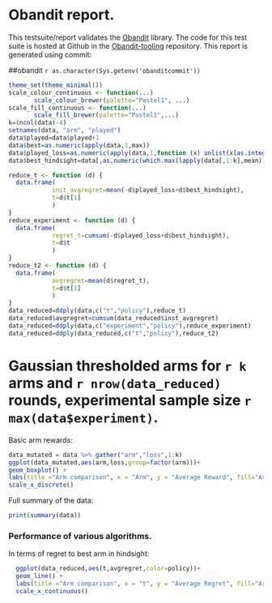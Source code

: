 
# Obandit report.
This testsuite/report validates the [Obandit](http://freux.fr/oss/obandit.html) library.
The code for this test suite is hosted at Github in the [Obandit-tooling](https://github.com/freuk/obandit-tooling) repository.
This report is generated using commit:

##obandit `r as.character(Sys.getenv('obanditcommit'))`

```r
theme_set(theme_minimal())
scale_colour_continuous <- function(...)
       scale_colour_brewer(palette="Pastel1", ...)
scale_fill_continuous <- function(...)
       scale_fill_brewer(palette="Pastel1",...)
k=(ncol(data)-4)
setnames(data, "arm", "played")
data$played=data$played+1
data$best=as.numeric(apply(data,1,max))
data$played_loss=as.numeric(apply(data,1,function (x) unlist(x[as.integer(x["played"])])))
data$best_hindsight=data[,as.numeric(which.max(lapply(data[,1:k],mean)))]
```

```r
reduce_t <- function (d) {
  data.frame(
            inst_avgregret=mean(-d$played_loss+d$best_hindsight),
            t=d$t[1]
            )
}
reduce_experiment <- function (d) {
  data.frame(
            regret_t=cumsum(-d$played_loss+d$best_hindsight),
            t=d$t
            )
}
reduce_t2 <- function (d) {
  data.frame(
            avgregret=mean(d$regret_t),
            t=d$t[1]
            )
}
data_reduced=ddply(data,c("t","policy"),reduce_t)
data_reduced$avgregret=cumsum(data_reduced$inst_avgregret)
data_reduced=ddply(data,c("experiment","policy"),reduce_experiment)
data_reduced=ddply(data_reduced,c("t","policy"),reduce_t2)

```

# Gaussian thresholded arms for `r k` arms and `r nrow(data_reduced)` rounds, experimental sample size `r max(data$experiment)`.

Basic arm rewards:

```r
data_mutated = data %>% gather("arm","loss",1:k)
ggplot(data_mutated,aes(arm,loss,group=factor(arm)))+
geom_boxplot() +
labs(title ="Arm comparison", x = "Arm", y = "Average Reward", fill="Arm") +
scale_x_discrete()
```

Full summary of the data:
```r
print(summary(data))
```

### Performance of various algorithms.
In terms of regret to best arm in hindsight:

```r
  ggplot(data_reduced,aes(t,avgregret,color=policy))+
  geom_line() +
  labs(title ="Arm comparison", x = "t", y = "Average Regret", fill="Arm") +
  scale_x_continuous()
```
